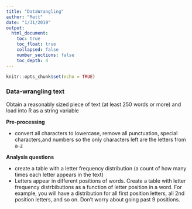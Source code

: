 ```yaml
---
title: "DataWrangling"
author: "Matt"
date: "1/31/2019"
output: 
  html_document:
    toc: true
    toc_float: true
    collapsed: false
    number_sections: false
    toc_depth: 4
---
```


```r
knitr::opts_chunk$set(echo = TRUE)
```


### Data-wrangling text

Obtain a reasonably sized piece of text (at least 250 words or more) and load into R as a string variable

**Pre-processing**

 - convert all characters to lowercase, remove all punctuation, special characters,and numbers so the only characters left are the letters from a-z
 
**Analysis questions**

 - create a table with a letter frequency distribution (a count of how many times each letter appears in the text)
 - Letters appear in different positions of words. Create a table with letter frequency distrbibutions as a function of letter position in a word. For example, you will have a distribution for all first position letters, all 2nd position letters, and so on. Don't worry about going past 9 positions.


